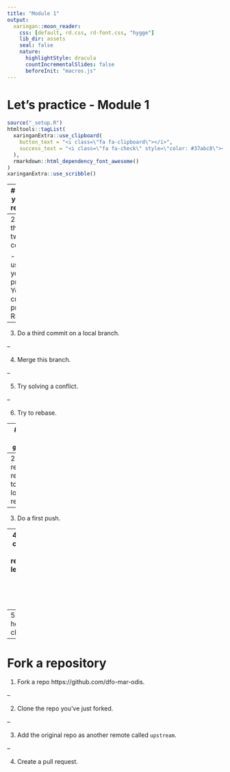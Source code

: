 ```yaml
---
title: "Module 1"
output:
  xaringan::moon_reader:
    css: [default, rd.css, rd-font.css, "hygge"]
    lib_dir: assets
    seal: false
    nature:
      highlightStyle: dracula
      countIncrementalSlides: false
      beforeInit: "macros.js"
---
```



# Let's practice - Module 1 

```r
source("_setup.R")
htmltools::tagList(
  xaringanExtra::use_clipboard(
    button_text = "<i class=\"fa fa-clipboard\"></i>",
    success_text = "<i class=\"fa fa-check\" style=\"color: #37abc8\"></i>",
  ),
  rmarkdown::html_dependency_font_awesome()
)
xaringanExtra::use_scribble()
```


---
# Work on your local repository


1. Initiate a `r gt()` repo.

--
2. Creates the first two commits

  - You can use one of your project;
  - You can create a R project on RStudio.
  
--

3. Do a third commit on a local branch. 

--

4. Merge this branch.

--

5. Try solving a conflict.

--

6. Try to rebase.

<!-- may have to create  -->


---
# Set up your `r gh()` repo

1. Create a repo on your `r gh()` account.

--
2. Add the remote repository to your local repository.

--
3. Do a first push.

--
4. Invite a colleague to your repository, let her/him push to your remote repo.

--
5. Pull her/his changes.



---
# Fork a repository

1. Fork a repo https://github.com/dfo-mar-odis.

--

2. Clone the repo you've just forked.

--

3. Add the original repo as another remote called `upstream`.

--

4. Create a pull request.
